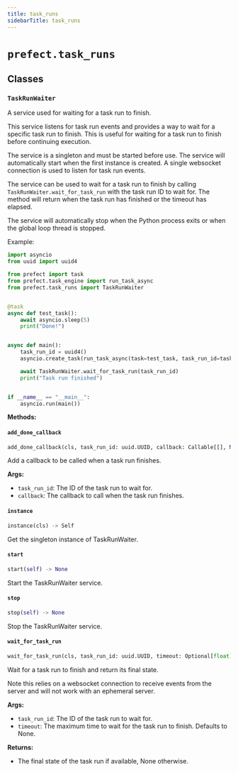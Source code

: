 ```yaml
---
title: task_runs
sidebarTitle: task_runs
---
```


# `prefect.task_runs`

## Classes

### `TaskRunWaiter` <sup><a href="https://github.com/PrefectHQ/prefect/blob/main/src/prefect/task_runs.py#L25" target="_blank"><Icon icon="github" style="width: 14px; height: 14px;" /></a></sup>


A service used for waiting for a task run to finish.

This service listens for task run events and provides a way to wait for a specific
task run to finish. This is useful for waiting for a task run to finish before
continuing execution.

The service is a singleton and must be started before use. The service will
automatically start when the first instance is created. A single websocket
connection is used to listen for task run events.

The service can be used to wait for a task run to finish by calling
`TaskRunWaiter.wait_for_task_run` with the task run ID to wait for. The method
will return when the task run has finished or the timeout has elapsed.

The service will automatically stop when the Python process exits or when the
global loop thread is stopped.

Example:
```python
import asyncio
from uuid import uuid4

from prefect import task
from prefect.task_engine import run_task_async
from prefect.task_runs import TaskRunWaiter


@task
async def test_task():
    await asyncio.sleep(5)
    print("Done!")


async def main():
    task_run_id = uuid4()
    asyncio.create_task(run_task_async(task=test_task, task_run_id=task_run_id))

    await TaskRunWaiter.wait_for_task_run(task_run_id)
    print("Task run finished")


if __name__ == "__main__":
    asyncio.run(main())
```


**Methods:**

#### `add_done_callback` <sup><a href="https://github.com/PrefectHQ/prefect/blob/main/src/prefect/task_runs.py#L229" target="_blank"><Icon icon="github" style="width: 14px; height: 14px;" /></a></sup>

```python
add_done_callback(cls, task_run_id: uuid.UUID, callback: Callable[[], None]) -> None
```

Add a callback to be called when a task run finishes.

**Args:**
- `task_run_id`: The ID of the task run to wait for.
- `callback`: The callback to call when the task run finishes.


#### `instance` <sup><a href="https://github.com/PrefectHQ/prefect/blob/main/src/prefect/task_runs.py#L251" target="_blank"><Icon icon="github" style="width: 14px; height: 14px;" /></a></sup>

```python
instance(cls) -> Self
```

Get the singleton instance of TaskRunWaiter.


#### `start` <sup><a href="https://github.com/PrefectHQ/prefect/blob/main/src/prefect/task_runs.py#L89" target="_blank"><Icon icon="github" style="width: 14px; height: 14px;" /></a></sup>

```python
start(self) -> None
```

Start the TaskRunWaiter service.


#### `stop` <sup><a href="https://github.com/PrefectHQ/prefect/blob/main/src/prefect/task_runs.py#L164" target="_blank"><Icon icon="github" style="width: 14px; height: 14px;" /></a></sup>

```python
stop(self) -> None
```

Stop the TaskRunWaiter service.


#### `wait_for_task_run` <sup><a href="https://github.com/PrefectHQ/prefect/blob/main/src/prefect/task_runs.py#L176" target="_blank"><Icon icon="github" style="width: 14px; height: 14px;" /></a></sup>

```python
wait_for_task_run(cls, task_run_id: uuid.UUID, timeout: Optional[float] = None) -> Optional[State[Any]]
```

Wait for a task run to finish and return its final state.

Note this relies on a websocket connection to receive events from the server
and will not work with an ephemeral server.

**Args:**
- `task_run_id`: The ID of the task run to wait for.
- `timeout`: The maximum time to wait for the task run to
finish. Defaults to None.

**Returns:**
- The final state of the task run if available, None otherwise.

